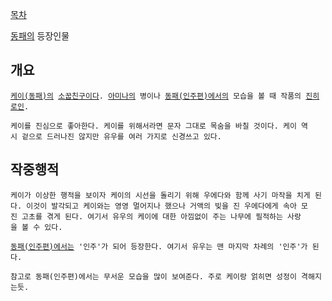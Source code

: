 
[[목차]]

[[동패]]의 등장인물

== 개요 ==

 [[케이(동패)]]의 [[소꿉친구]]이다. [[아미나]]의 병이나 [[동패(인주편)]]에서의 모습을 볼 때 작품의 [[진히로인]].

 케이를 진심으로 좋아한다. 케이를 위해서라면 문자 그대로 목숨을 바칠 것이다. 케이 역시 겉으로 드러나진 않지만 유우를 여러 가지로 신경쓰고 있다.

== 작중행적 ==

 케이가 이상한 행적을 보이자 케이의 시선을 돌리기 위해 우에다와 함께 사기 마작을 치게 된다. 이것이 발각되고 케이와는 영영 멀어지나 했으나 거액의 빚을 진 우에다에게 속아 모진 고초를 겪게 된다. 여기서 유우의 케이에 대한 아낌없이 주는 나무에 필적하는 사랑을 볼 수 있다.

 [[동패(인주편)]]에서는 '인주'가 되어 등장한다. 여기서 유우는 맨 마지막 차례의 '인주'가 된다.

 참고로 동패(인주편)에서는 무서운 모습을 많이 보여준다. 주로 케이랑 얽히면 성정이 격해지는듯.
